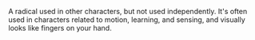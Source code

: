 A radical used in other characters, but not used independently. It's often used in characters related to motion, learning, and sensing, and visually looks like fingers on your hand.
